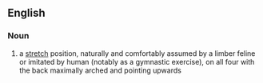 ==English==

===Noun===
{{en-noun|head=[[cat]] [[stretch]]|es}}

# a [[stretch]] position, naturally and comfortably assumed by a limber feline or imitated by human (notably as a gymnastic exercise), on all four with the back maximally arched and pointing upwards